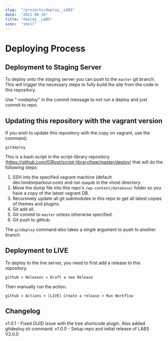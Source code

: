 ```yaml
---
slug:  "/projects/deploy__LABS"
date:  "2021-06-16"
title: "deploy__LABS"
icon:  "shell"
---
```


# Deploying Process

## Deployment to Staging Server

To deploy onto the staging server you can push to the `master` git branch. This will trigger the necessary steps to fully build the site from the code in this repository.

Use "-nodeploy" in the commit message   to not run a deploy and just commit to repo.

## Updating this repository with the vagrant version

If you wish to update this repository with the copy on vagrant, use the command;

```
gitdeploy
```

This is a bash script in the script-library repository (https://github.com/IORoot/script-library/tree/master/deploy) that will do the following steps:

1. SSH into the specified vagrant machine (default dev.londonparkour.com) and run `dumpdb` in the vhost directory.
1. Move the dump file into this repo's `/wp-content/database/` folder so you have a copy of the latest vagrant DB.
1. Recursively update all git submodules in this repo to get all latest copies of themes and plugins.
1. Git add all.
1. Git commit to `master` unless otherwise specified.
1. Git push to github.

The `gitdeploy` command also takes a single argument to push to another branch.


## Deployment to LIVE

To deploy to the live server, you need to first add a release to this repository.

```
github > Releases > Draft a new Release
```

Then manually run the action.
```
github > Actions > [LIVE] Create a release > Run Workflow
```

## Changelog

v1.0.1 - Fixed GUID issue with the tree shortcode plugin. Also added gitdeploy.sh command.
v1.0.0 - Setup repo and initial release of LABS V2.0.0